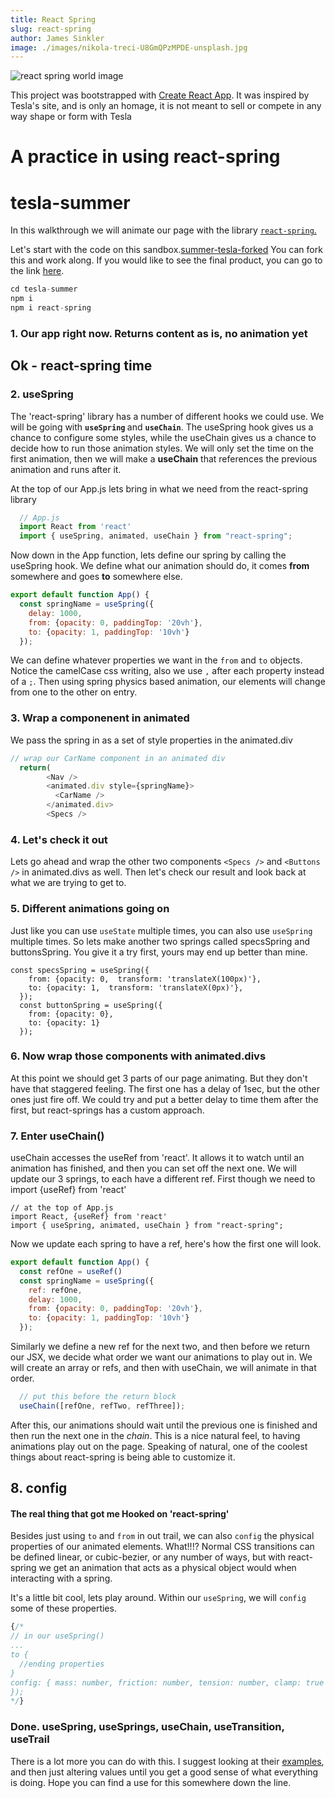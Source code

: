 ```yaml
---
title: React Spring
slug: react-spring
author: James Sinkler
image: ./images/nikola-treci-U8GmQPzMPDE-unsplash.jpg
---
```


![react spring world image](./images/nikola-treci-U8GmQPzMPDE-unsplash.jpg)

This project was bootstrapped with [Create React App](https://github.com/facebook/create-react-app).
It was inspired by Tesla's site, and is only an homage, it is not meant to sell or compete in any way shape or form with Tesla

# A practice in using react-spring
# tesla-summer

In this walkthrough we will animate our page with the library <a href='https://www.react-spring.io/docs/hooks/use-transition'>`react-spring`.</a>


Let's start with the code on this sandbox.<a href='https://codesandbox.io/s/summer-tesla-forked-c1h8l'>summer-tesla-forked</a> You can fork this and work along. If you would like to see the final product, you can go to the link <a href='https://codesandbox.io/s/summer-field-tesla-ksqzj'>here</a>.
```javascript
cd tesla-summer
npm i
npm i react-spring

```


### 1. Our app right now. Returns content as is, no animation yet
## Ok - react-spring time
### 2. useSpring
  The 'react-spring' library has a number of different hooks we could use. We will be going with <strong>`useSpring` </strong> and <strong>`useChain`</strong>. The useSpring hook gives us a chance to configure some styles, while the useChain gives us a chance to decide how to run those animation styles. We will only set the time on the first animation, then we will make a <strong>useChain</strong> that references the previous animation and runs after it.

At the top of our App.js lets bring in what we need from the react-spring library
```javascript
  // App.js
  import React from 'react'
  import { useSpring, animated, useChain } from "react-spring";
```

Now down in the App function, lets define our spring by calling the useSpring hook. We define what our animation should do, it comes <strong>from</strong> somewhere and goes <strong>to</strong> somewhere else.
```javascript
export default function App() {
  const springName = useSpring({
    delay: 1000,
    from: {opacity: 0, paddingTop: '20vh'},
    to: {opacity: 1, paddingTop: '10vh'}
  });
```

We can define whatever properties we want in the `from` and `to` objects. Notice the camelCase css writing, also we use `,` after each property instead of a `;`. Then using spring physics based animation, our elements will change from one to the other on entry.

### 3. Wrap a componenent in animated
We pass the spring in as a set of style properties in the animated.div
```javascript
// wrap our CarName component in an animated div
  return(
        <Nav />
        <animated.div style={springName}>
          <CarName />
        </animated.div>
        <Specs />
```
### 4. Let's check it out
  Lets go ahead and wrap the other two components `<Specs />` and `<Buttons />` in animated.divs as well. Then let's check our result and look back at what we are trying to get to.

### 5. Different animations going on
  Just like you can use `useState` multiple times, you can also use `useSpring` multiple times. So lets make another two springs called specsSpring and buttonsSpring. You give it a try first, yours may end up better than mine.

```
const specsSpring = useSpring({
    from: {opacity: 0,  transform: 'translateX(100px)'},
    to: {opacity: 1,  transform: 'translateX(0px)'},
  });
  const buttonSpring = useSpring({
    from: {opacity: 0},
    to: {opacity: 1}
  });
```

### 6. Now wrap those components with animated.divs
At this point we should get 3 parts of our page animating. But they don't have that staggered feeling. The first one has a delay of 1sec, but the other ones just fire off. We could try and put a better delay to time them after the first, but react-springs has a custom approach.

### 7. Enter useChain()
useChain accesses the useRef from 'react'. It allows it to watch until an animation has finished, and then you can set off the next one. We will update our 3 springs, to each have a different ref. First though we need to import {useRef} from 'react'
```
// at the top of App.js
import React, {useRef} from 'react'
import { useSpring, animated, useChain } from "react-spring";
```
Now we update each spring to have a ref, here's how the first one will look.
```javascript
export default function App() {
  const refOne = useRef()
  const springName = useSpring({
    ref: refOne,
    delay: 1000,
    from: {opacity: 0, paddingTop: '20vh'},
    to: {opacity: 1, paddingTop: '10vh'}
  });
```
Similarly we define a new ref for the next two, and then before we return our JSX, we decide what order we want our animations to play out in. We will create an array or refs, and then with useChain, we will animate in that order.
```javascript
  // put this before the return block
  useChain([refOne, refTwo, refThree]);
```
After this, our animations should wait until the previous one is finished and then run the next one in the <em>chain</em>. This is a nice natural feel, to having animations play out on the page. Speaking of natural, one of the coolest things about react-spring is being able to customize it.

## 8. config
#### The real thing that got me Hooked on 'react-spring'
  Besides just using `to` and `from` in out trail, we can also `config` the physical properties of our animated elements. What!!!? Normal CSS transitions can be defined linear, or cubic-bezier, or any number of ways, but with react-spring we get an animation that acts as a physical object would when interacting with a spring. 

It's a little bit cool, lets play around. Within our `useSpring`, we will `config` some of these properties.

```javascript
{/*
// in our useSpring()
...
to {
  //ending properties
}
config: { mass: number, friction: number, tension: number, clamp: true or false }
});
*/}
```
### Done. useSpring, useSprings, useChain, useTransition, useTrail
There is a lot more you can do with this. I suggest looking at their [examples](https://www.react-spring.io/docs/hooks/examples), and then just altering values until you get a good sense of what everything is doing. Hope you can find a use for this somewhere down the line.
